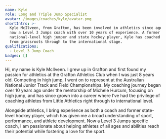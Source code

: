 ```yaml
---
name: Kyle
role: Long and Triple Jump Specialist
avatar: /images/coaches/kyle/avatar.png
shortIntro: >-
  Kyle McIlveen, from Grafton, has been involved in athletics since age 8 and is
  now a Level 3 Jumps coach with over 10 years of experience. A former
  national-level high jumper and state hockey player, Kyle has coached athletes
  from grassroots through to the international stage.
qualifications:
  - Level 3 Jump Coach
badges: []
---
```

Hi, my name is Kyle McIlveen. I grew up in Grafton and first found my passion for athletics at the Grafton Athletics Club when I was just 8 years old. Competing in high jump, I went on to represent at the Australian National Junior Track and Field Championships. My coaching journey began over 10 years ago under the mentorship of Michele Hurcum, focusing on high jump, and has since grown into a career where I’ve had the privilege of coaching athletes from Little Athletics right through to international level.

Alongside athletics, I bring experience as both a coach and former state-level hockey player, which has given me a broad understanding of sport, performance, and athlete development. Now a Level 3 Jumps specific coach, I am passionate about helping athletes of all ages and abilities reach their potential while fostering a love for the sport.
